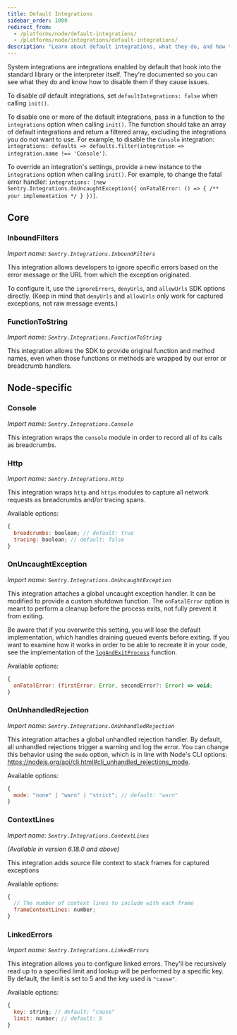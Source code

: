 ```yaml
---
title: Default Integrations
sidebar_order: 1000
redirect_from:
  - /platforms/node/default-integrations/
  - /platforms/node/integrations/default-integrations/
description: "Learn about default integrations, what they do, and how they hook into the standard library or the interpreter itself."
---
```


System integrations are integrations enabled by default that hook into the
standard library or the interpreter itself. They're documented so you can see
what they do and know how to disable them if they cause issues.

To disable _all_ default integrations, set `defaultIntegrations: false` when calling `init()`.

To disable one or more of the default integrations, pass in a function to the
`integrations` option when calling `init()`. The function should take an array
of default integrations and return a filtered array, excluding the integrations
you do not want to use.
For example, to disable the `Console` integration:
`integrations: defaults => defaults.filter(integration => integration.name !== 'Console')`.

To override an integration's settings, provide a new instance to the `integrations` option when calling `init()`.
For example, to change the fatal error handler:
`integrations: [new Sentry.Integrations.OnUncaughtException({ onFatalError: () => { /** your implementation */ } })]`.

## Core

### InboundFilters

_Import name: `Sentry.Integrations.InboundFilters`_

This integration allows developers to ignore specific errors based on the error message or the URL from which the exception originated.

To configure it, use the `ignoreErrors`, `denyUrls`, and `allowUrls` SDK options directly.
(Keep in mind that `denyUrls` and `allowUrls` only work for captured exceptions, not raw message events.)

### FunctionToString

_Import name: `Sentry.Integrations.FunctionToString`_

This integration allows the SDK to provide original function and method names, even when those functions or methods
are wrapped by our error or breadcrumb handlers.

## Node-specific

### Console

_Import name: `Sentry.Integrations.Console`_

This integration wraps the `console` module in order to record all of its calls as breadcrumbs.

### Http

_Import name: `Sentry.Integrations.Http`_

This integration wraps `http` and `https` modules to capture all network requests as breadcrumbs and/or tracing spans.

Available options:

```javascript
{
  breadcrumbs: boolean; // default: true
  tracing: boolean; // default: false
}
```

### OnUncaughtException

_Import name: `Sentry.Integrations.OnUncaughtException`_

This integration attaches a global uncaught exception handler. It can be modified to provide a custom shutdown function.
The `onFatalError` option is meant to perform a cleanup before the process exits, not fully prevent it from exiting.

<Alert level="warning" title="Note">

Be aware that if you overwrite this setting, you will lose the default implementation, which handles draining queued events before exiting. If you want to examine how it works in order to be able to recreate it in your code, see the implementation of the [`logAndExitProcess`](https://github.com/getsentry/sentry-javascript/blob/master/packages/node/src/integrations/utils/errorhandling.ts) function.

</Alert>

Available options:

```javascript
{
  onFatalError: (firstError: Error, secondError?: Error) => void;
}
```

### OnUnhandledRejection

_Import name: `Sentry.Integrations.OnUnhandledRejection`_

This integration attaches a global unhandled rejection handler. By default, all unhandled rejections trigger a warning and log the error. You can change this behavior using the `mode` option, which is in line with Node's CLI options: https://nodejs.org/api/cli.html#cli_unhandled_rejections_mode.

Available options:

```javascript
{
  mode: "none" | "warn" | "strict"; // default: "warn"
}
```

### ContextLines

_Import name: `Sentry.Integrations.ContextLines`_

_(Available in version 6.18.0 and above)_

This integration adds source file context to stack frames for captured exceptions

Available options:

```javascript
{
  // The number of context lines to include with each frame
  frameContextLines: number;
}
```

### LinkedErrors

_Import name: `Sentry.Integrations.LinkedErrors`_

This integration allows you to configure linked errors. They'll be recursively read up to a specified limit and lookup will be performed by a specific key. By default, the limit is set to 5 and the key used is `"cause"`.

Available options:

```javascript
{
  key: string; // default: "cause"
  limit: number; // default: 5
}
```
